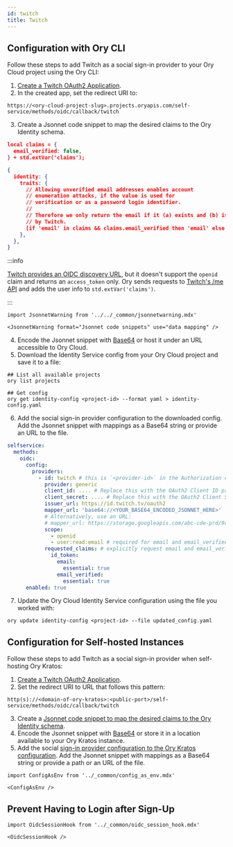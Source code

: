 ```yaml
---
id: twitch
title: Twitch
---
```


## Configuration with Ory CLI

Follow these steps to add Twitch as a social sign-in provider to your Ory Cloud project using the Ory CLI:

1. [Create a Twitch OAuth2 Application](https://dev.twitch.tv/docs/authentication#registration).
2. In the created app, set the redirect URI to:

```shell
https://<ory-cloud-project-slug>.projects.oryapis.com/self-service/methods/oidc/callback/twitch
```

<a name="mapping"></a>

3. Create a Jsonnet code snippet to map the desired claims to the Ory Identity schema.

```json
local claims = {
  email_verified: false,
} + std.extVar('claims');

{
  identity: {
    traits: {
      // Allowing unverified email addresses enables account
      // enumeration attacks, if the value is used for
      // verification or as a password login identifier.
      //
      // Therefore we only return the email if it (a) exists and (b) is marked verified
      // by Twitch.
      [if 'email' in claims && claims.email_verified then 'email' else null]: claims.email,
    },
  },
}
```

:::info

[Twitch provides an OIDC discovery URL](https://accounts.Twitch.com/.well-known/openid-configuration), but it doesn't support the
`openid` claim and returns an `access_token` only. Ory sends requests to
[Twitch's /me API](https://developer.Twitch.com/documentation/web-api/reference/#/operations/get-current-users-profile) and adds
the user info to `std.extVar('claims')`.

:::

```mdx-code-block
import JsonnetWarning from '../../_common/jsonnetwarning.mdx'

<JsonnetWarning format="Jsonnet code snippets" use="data mapping" />
```

4. Encode the Jsonnet snippet with [Base64](https://www.base64encode.org/) or host it under an URL accessible to Ory Cloud.
5. Download the Identity Service config from your Ory Cloud project and save it to a file:

```shell
## List all available projects
ory list projects

## Get config
ory get identity-config <project-id> --format yaml > identity-config.yaml
```

<a name="config"></a>

6. Add the social sign-in provider configuration to the downloaded config. Add the Jsonnet snippet with mappings as a Base64
   string or provide an URL to the file.

```yaml
selfservice:
  methods:
    oidc:
      config:
        providers:
          - id: twitch # this is `<provider-id>` in the Authorization callback URL. DO NOT CHANGE IT ONCE SET!
            provider: generic
            client_id: .... # Replace this with the OAuth2 Client ID provided by Twitch
            client_secret: .... # Replace this with the OAuth2 Client Secret provided by Twitch
            issuer_url: https://id.twitch.tv/oauth2
            mapper_url: 'base64://<YOUR_BASE64_ENCODED_JSONNET_HERE>'
            # Alternatively, use an URL:
            # mapper_url: https://storage.googleapis.com/abc-cde-prd/9cac9717f007808bf17f22ce7f4295c739604b183f05ac4afb4
            scope:
              - openid
              - user:read:email # required for email and email_verified claims in the near future
            requested_claims: # explicitly request email and email_verified claims because twitch doesn't add them by default
              id_token:
                email:
                  essential: true
                email_verified:
                  essential: true
      enabled: true
```

7. Update the Ory Cloud Identity Service configuration using the file you worked with:

```shell
ory update identity-config <project-id> --file updated_config.yaml
```

## Configuration for Self-hosted Instances

Follow these steps to add Twitch as a social sign-in provider when self-hosting Ory Kratos:

1. [Create a Twitch OAuth2 Application](https://dev.twitch.tv/docs/authentication#registration).
2. Set the redirect URI to URL that follows this pattern:

```shell
http(s)://<domain-of-ory-kratos>:<public-port>/self-service/methods/oidc/callback/twitch
```

3. Create a [Jsonnet code snippet to map the desired claims to the Ory Identity schema](#mapping).
4. Encode the Jsonnet snippet with [Base64](https://www.base64encode.org/) or store it in a location available to your Ory Kratos
   instance.
5. Add the social [sign-in provider configuration to the Ory Kratos configuration](#config). Add the Jsonnet snippet with mappings
   as a Base64 string or provide a path or an URL of the file.

```mdx-code-block
import ConfigAsEnv from '../_common/config_as_env.mdx'

<ConfigAsEnv />
```

## Prevent Having to Login after Sign-Up

```mdx-code-block
import OidcSessionHook from '../_common/oidc_session_hook.mdx'

<OidcSessionHook />
```
